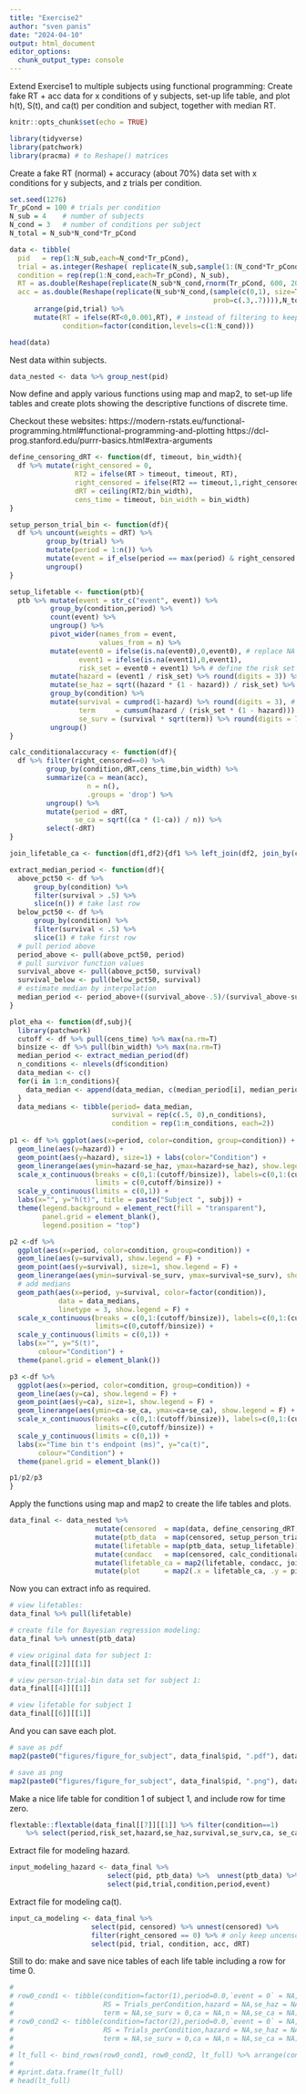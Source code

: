 ```yaml
---
title: "Exercise2"
author: "sven panis"
date: "2024-04-10"
output: html_document
editor_options: 
  chunk_output_type: console
---
```

Extend Exercise1 to multiple subjects using functional programming:
Create fake RT + acc data for x conditions of y subjects, set-up life table, 
and plot h(t), S(t), and ca(t) per condition and subject, together with median RT.

```r
knitr::opts_chunk$set(echo = TRUE)
```

```r
library(tidyverse)
library(patchwork)
library(pracma) # to Reshape() matrices
```

Create a fake RT (normal) + accuracy (about 70%) data set with x conditions for y subjects, and z trials per condition.

```r
set.seed(1276)
Tr_pCond = 100 # trials per condition
N_sub = 4    # number of subjects
N_cond = 3   # number of conditions per subject
N_total = N_sub*N_cond*Tr_pCond

data <- tibble(
  pid   = rep(1:N_sub,each=N_cond*Tr_pCond),
  trial = as.integer(Reshape( replicate(N_sub,sample(1:(N_cond*Tr_pCond))),N_total,1)),
  condition = rep(rep(1:N_cond,each=Tr_pCond), N_sub),
  RT = as.double(Reshape(replicate(N_sub*N_cond,rnorm(Tr_pCond, 600, 200)),N_total,1)),
  acc = as.double(Reshape(replicate(N_sub*N_cond,(sample(c(0,1), size=Tr_pCond,replace=T,            
                                                  prob=c(.3,.7)))),N_total,1))) %>%
      arrange(pid,trial) %>%
      mutate(RT = ifelse(RT<0,0.001,RT), # instead of filtering to keep all rows
             condition=factor(condition,levels=c(1:N_cond)))

head(data)
```

Nest data within subjects.

```r
data_nested <- data %>% group_nest(pid)
```

Now define and apply various functions using map and map2, to set-up life tables and create plots showing the descriptive functions of discrete time.

Checkout these websites:
https://modern-rstats.eu/functional-programming.html#functional-programming-and-plotting
https://dcl-prog.stanford.edu/purrr-basics.html#extra-arguments

```r
define_censoring_dRT <- function(df, timeout, bin_width){
  df %>% mutate(right_censored = 0,
                RT2 = ifelse(RT > timeout, timeout, RT),
                right_censored = ifelse(RT2 == timeout,1,right_censored),
                dRT = ceiling(RT2/bin_width),
                cens_time = timeout, bin_width = bin_width)
}
```

```r
setup_person_trial_bin <- function(df){
  df %>% uncount(weights = dRT) %>% 
         group_by(trial) %>% 
         mutate(period = 1:n()) %>% 
         mutate(event = if_else(period == max(period) & right_censored == 0, 1, 0)) %>% 
         ungroup()
}
```

```r
setup_lifetable <- function(ptb){
  ptb %>% mutate(event = str_c("event", event)) %>%
          group_by(condition,period) %>% 
          count(event) %>% 
          ungroup() %>% 
          pivot_wider(names_from = event,
                      values_from = n) %>% 
          mutate(event0 = ifelse(is.na(event0),0,event0), # replace NA with 0
                 event1 = ifelse(is.na(event1),0,event1),
                 risk_set = event0 + event1) %>% # define the risk set
          mutate(hazard = (event1 / risk_set) %>% round(digits = 3)) %>% # calculate hazard estimate
          mutate(se_haz = sqrt((hazard * (1 - hazard)) / risk_set) %>% round(digits=3)) %>% # se hazard
          group_by(condition) %>%
          mutate(survival = cumprod(1-hazard) %>% round(digits = 3), # calculate survival estimate
                 term     = cumsum(hazard / (risk_set * (1 - hazard))) %>% round(digits = 6), 
                 se_surv = (survival * sqrt(term)) %>% round(digits = 7)) %>% # Greenwood's (1926) approximation
          ungroup()
}
```

```r
calc_conditionalaccuracy <- function(df){
  df %>% filter(right_censored==0) %>%
         group_by(condition,dRT,cens_time,bin_width) %>%
         summarize(ca = mean(acc),
                   n = n(),
                   .groups = 'drop') %>%
         ungroup() %>%
         mutate(period = dRT,
                se_ca = sqrt((ca * (1-ca)) / n)) %>%
         select(-dRT)
}
```

```r
join_lifetable_ca <- function(df1,df2){df1 %>% left_join(df2, join_by(condition,period))}
```

```r
extract_median_period <- function(df){
  above_pct50 <- df %>% 
      group_by(condition) %>%
      filter(survival > .5) %>% 
      slice(n()) # take last row
  below_pct50 <- df %>% 
      group_by(condition) %>%
      filter(survival < .5) %>% 
      slice(1) # take first row
  # pull period above
  period_above <- pull(above_pct50, period)
  # pull survivor function values
  survival_above <- pull(above_pct50, survival)
  survival_below <- pull(below_pct50, survival)
  # estimate median by interpolation
  median_period <- period_above+((survival_above-.5)/(survival_above-survival_below))*((period_above+1)-period_above)
}
```

```r
plot_eha <- function(df,subj){
  library(patchwork)
  cutoff <- df %>% pull(cens_time) %>% max(na.rm=T)
  binsize <- df %>% pull(bin_width) %>% max(na.rm=T)
  median_period <- extract_median_period(df)
  n_conditions <- nlevels(df$condition)
  data_median <- c()
  for(i in 1:n_conditions){
    data_median <- append(data_median, c(median_period[i], median_period[i]))
  }
  data_medians <- tibble(period= data_median,
                         survival = rep(c(.5, 0),n_conditions),
                         condition = rep(1:n_conditions, each=2))
  
p1 <- df %>% ggplot(aes(x=period, color=condition, group=condition)) +
  geom_line(aes(y=hazard)) +
  geom_point(aes(y=hazard), size=1) + labs(color="Condition") +
  geom_linerange(aes(ymin=hazard-se_haz, ymax=hazard+se_haz), show.legend = F) +
  scale_x_continuous(breaks = c(0,1:(cutoff/binsize)), labels=c(0,1:(cutoff/binsize)*binsize),
                     limits = c(0,cutoff/binsize)) +
  scale_y_continuous(limits = c(0,1)) +
  labs(x="", y="h(t)", title = paste("Subject ", subj)) +
  theme(legend.background = element_rect(fill = "transparent"),
        panel.grid = element_blank(),
        legend.position = "top")

p2 <-df %>%
  ggplot(aes(x=period, color=condition, group=condition)) +
  geom_line(aes(y=survival), show.legend = F) +
  geom_point(aes(y=survival), size=1, show.legend = F) +
  geom_linerange(aes(ymin=survival-se_surv, ymax=survival+se_surv), show.legend = F) +
  # add medians
  geom_path(aes(x=period, y=survival, color=factor(condition)),
            data = data_medians, 
            linetype = 3, show.legend = F) +
  scale_x_continuous(breaks = c(0,1:(cutoff/binsize)), labels=c(0,1:(cutoff/binsize)*binsize),
                     limits=c(0,cutoff/binsize)) +
  scale_y_continuous(limits = c(0,1)) +
  labs(x="", y="S(t)",
       colour="Condition") +
  theme(panel.grid = element_blank())

p3 <-df %>%
  ggplot(aes(x=period, color=condition, group=condition)) +
  geom_line(aes(y=ca), show.legend = F) +
  geom_point(aes(y=ca), size=1, show.legend = F) +
  geom_linerange(aes(ymin=ca-se_ca, ymax=ca+se_ca), show.legend = F) +
  scale_x_continuous(breaks = c(0,1:(cutoff/binsize)), labels=c(0,1:(cutoff/binsize)*binsize),
                     limits=c(0,cutoff/binsize)) +
  scale_y_continuous(limits = c(0,1)) +
  labs(x="Time bin t's endpoint (ms)", y="ca(t)",
       colour="Condition") +
  theme(panel.grid = element_blank())

p1/p2/p3
}
```

Apply the functions using map and map2 to create the life tables and plots.

```r
data_final <- data_nested %>% 
                     mutate(censored  = map(data, define_censoring_dRT, 800, 100)) %>%       # user input: censoring time, and bin width
                     mutate(ptb_data  = map(censored, setup_person_trial_bin)) %>%           # create person-trial-bin dataset
                     mutate(lifetable = map(ptb_data, setup_lifetable)) %>%                  # create life tables without ca
                     mutate(condacc   = map(censored, calc_conditionalaccuracy)) %>%         # calculate ca
                     mutate(lifetable_ca = map2(lifetable, condacc, join_lifetable_ca)) %>%  # create life tables with ca
                     mutate(plot      = map2(.x = lifetable_ca, .y = pid, plot_eha))         # create plots of info in life tables
```

Now you can extract info as required.

```r
# view lifetables:
data_final %>% pull(lifetable)

# create file for Bayesian regression modeling:
data_final %>% unnest(ptb_data)

# view original data for subject 1:
data_final[[2]][[1]]

# view person-trial-bin data set for subject 1:
data_final[[4]][[1]] 

# view lifetable for subject 1
data_final[[6]][[1]]
```

And you can save each plot.

```r
# save as pdf
map2(paste0("figures/figure_for_subject", data_final$pid, ".pdf"), data_final$plot, ggsave)

# save as png
map2(paste0("figures/figure_for_subject", data_final$pid, ".png"), data_final$plot, ggsave, width = 8, height = 5, dpi = 600)
```

Make a nice life table for condition 1 of subject 1, and include row for time zero.

```r
flextable::flextable(data_final[[7]][[1]] %>% filter(condition==1) 
    %>% select(period,risk_set,hazard,se_haz,survival,se_surv,ca, se_ca))
```

Extract file for modeling hazard.

```r
input_modeling_hazard <- data_final %>% 
                        select(pid, ptb_data) %>%  unnest(ptb_data) %>%
                        select(pid,trial,condition,period,event)
```

Extract file for modeling ca(t).

```r
input_ca_modeling <- data_final %>%
                    select(pid, censored) %>% unnest(censored) %>%
                    filter(right_censored == 0) %>% # only keep uncensored trials
                    select(pid, trial, condition, acc, dRT)
```

Still to do: make and save nice tables of each life table including a row for time 0.

```r
# 
# row0_cond1 <- tibble(condition=factor(1),period=0.0,`event = 0` = NA,`event = 1` =NA, ev1 = NA,ev0 = NA,
#                      RS = Trials_perCondition,hazard = NA,se_haz = NA,survival = 1,
#                      term = NA,se_surv = 0,ca = NA,n = NA,se_ca = NA)
# row0_cond2 <- tibble(condition=factor(2),period=0.0,`event = 0` = NA,`event = 1` = NA,ev1 = NA,ev0 = NA,
#                      RS = Trials_perCondition,hazard = NA,se_haz = NA,survival = 1,
#                      term = NA,se_surv = 0,ca = NA,n = NA,se_ca = NA)
#                    
# lt_full <- bind_rows(row0_cond1, row0_cond2, lt_full) %>% arrange(condition, period)
#   
# #print.data.frame(lt_full)
# head(lt_full)
```
